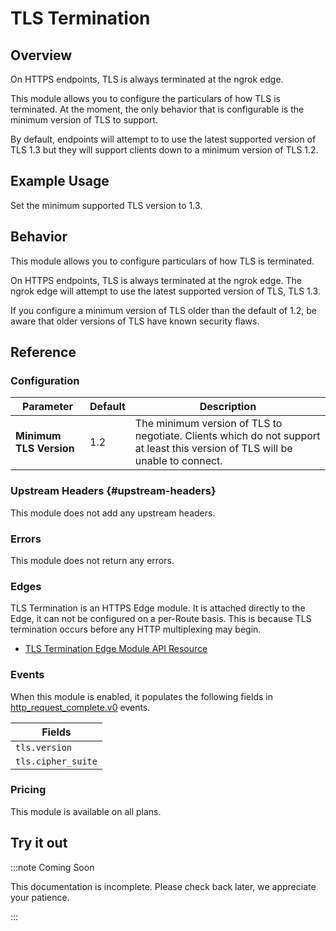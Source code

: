 
# TLS Termination

## Overview

On HTTPS endpoints, TLS is always terminated at the ngrok edge.

This module allows you to configure the particulars of how TLS is terminated.
At the moment, the only behavior that is configurable is the minimum version of
TLS to support.

By default, endpoints will attempt to to use the latest supported version of
TLS 1.3 but they will support clients down to a minimum version of TLS 1.2.

## Example Usage

Set the minimum supported TLS version to 1.3.

<Tabs groupId="connectivity" queryString="cty">
	<TabItem value="agent-cli" label="Agent CLI" default>
		<AgentCliExample />
	</TabItem>
	<TabItem value="agent-config" label="Agent Config">
		<AgentConfigExample />
	</TabItem>
	<TabItem value="ssh" label="SSH">
		<SshExample />
	</TabItem>
	<TabItem value="go-sdk" label="Go">
		<GoSdkExample />
	</TabItem>
	<TabItem value="javascript-sdk" label="Javascript">
		<JavascriptSdkExample />
	</TabItem>
	<TabItem value="python-sdk" label="Python">
		<PythonSdkExample />
	</TabItem>
	<TabItem value="rust-sdk" label="Rust">
		<RustSdkExample />
	</TabItem>
	<TabItem value="k8s" label="Kubernetes Controller">
		<KubernetesExample />
	</TabItem>
</Tabs>

## Behavior

This module allows you to configure particulars of how TLS is terminated.

On HTTPS endpoints, TLS is always terminated at the ngrok edge. The ngrok edge
will attempt to use the latest supported version of TLS, TLS 1.3.

If you configure a minimum version of TLS older than the default of 1.2, be
aware that older versions of TLS have known security flaws.

## Reference

### Configuration

| Parameter               | Default | Description                                                                                                                   |
| ----------------------- | ------- | ----------------------------------------------------------------------------------------------------------------------------- |
| **Minimum TLS Version** | 1.2     | The minimum version of TLS to negotiate. Clients which do not support at least this version of TLS will be unable to connect. |

### Upstream Headers {#upstream-headers}

This module does not add any upstream headers.

### Errors

This module does not return any errors.

### Edges

TLS Termination is an HTTPS Edge module. It is attached directly to the Edge,
it can not be configured on a per-Route basis. This is because TLS termination
occurs before any HTTP multiplexing may begin.

- [TLS Termination Edge Module API Resource](/api/resources/https-edge-tls-termination-module/)

### Events

When this module is enabled, it populates the following fields in
[http_request_complete.v0](/obs/reference/#http-request-complete) events.

| Fields             |
| ------------------ |
| `tls.version`      |
| `tls.cipher_suite` |

### Pricing

This module is available on all plans.

## Try it out

:::note Coming Soon

This documentation is incomplete. Please check back later, we appreciate your
patience.

:::
